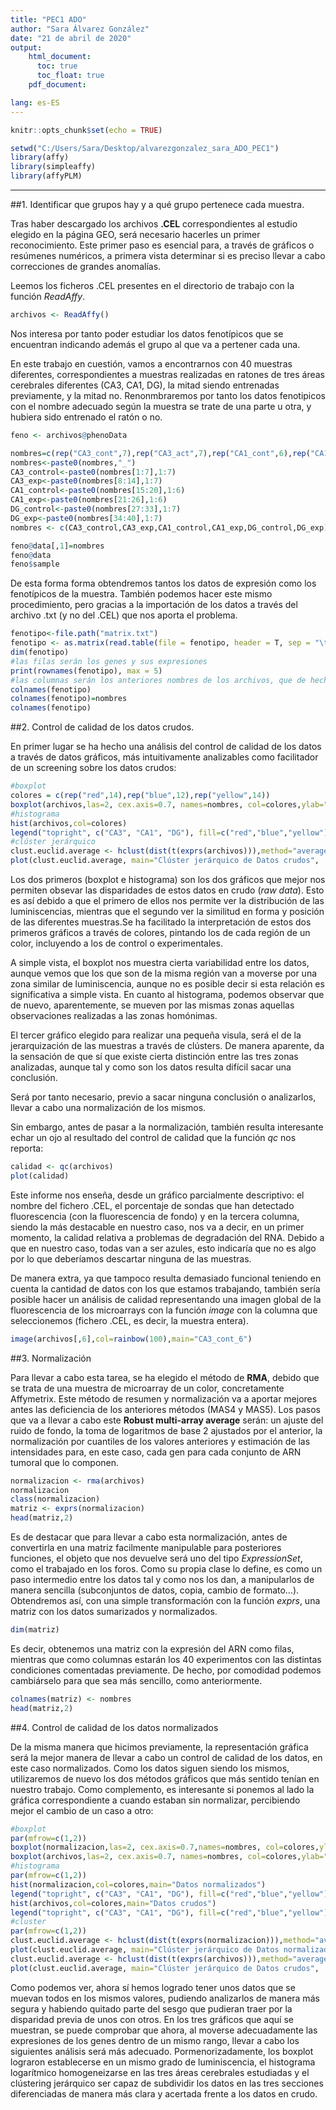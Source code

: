 ```yaml
---
title: "PEC1 ADO"
author: "Sara Álvarez González"
date: "21 de abril de 2020"
output: 
    html_document:
      toc: true
      toc_float: true
    pdf_document:

lang: es-ES
---
```

<div class=text-justify>
```r
knitr::opts_chunk$set(echo = TRUE)
```

```r
setwd("C:/Users/Sara/Desktop/alvarezgonzalez_sara_ADO_PEC1")
library(affy)
library(simpleaffy)
library(affyPLM)
```
***

##1. Identificar que grupos hay y a qué grupo pertenece cada muestra.

Tras haber descargado los archivos **.CEL** correspondientes al estudio elegido en la página GEO, será necesario hacerles un primer reconocimiento. Este primer paso es esencial para, a través de gráficos o resúmenes numéricos, a primera vista determinar si es preciso llevar a cabo correcciones de grandes anomalías.

Leemos los ficheros .CEL presentes en el directorio de trabajo con la función *ReadAffy*.
```r
archivos <- ReadAffy()
```

Nos interesa por tanto poder estudiar los datos fenotípicos que se encuentran indicando además el grupo al que va a pertener cada una. 

En este trabajo en cuestión, vamos a encontrarnos con 40 muestras diferentes, correspondientes a muestras realizadas en ratones de tres áreas cerebrales diferentes (CA3, CA1, DG), la mitad siendo entrenadas previamente, y la mitad no. Renonmbraremos por tanto los datos fenotipicos con el nombre adecuado según la muestra se trate de una parte u otra, y hubiera sido entrenado el ratón o no.

```r
feno <- archivos@phenoData

nombres=c(rep("CA3_cont",7),rep("CA3_act",7),rep("CA1_cont",6),rep("CA1_act",6),rep("DG_cont",7),rep("DG_act",7))
nombres<-paste0(nombres,"_")
CA3_control<-paste0(nombres[1:7],1:7)
CA3_exp<-paste0(nombres[8:14],1:7)
CA1_control<-paste0(nombres[15:20],1:6)
CA1_exp<-paste0(nombres[21:26],1:6)
DG_control<-paste0(nombres[27:33],1:7)
DG_exp<-paste0(nombres[34:40],1:7)
nombres <- c(CA3_control,CA3_exp,CA1_control,CA1_exp,DG_control,DG_exp)

feno@data[,1]=nombres
feno@data
feno$sample
```

De esta forma forma obtendremos tantos los datos de expresión como los fenotípicos de la muestra. También podemos hacer este mismo procedimiento, pero gracias a la importación de los datos a través del archivo .txt (y no del .CEL) que nos aporta el problema.

```r
fenotipo<-file.path("matrix.txt")
fenotipo <- as.matrix(read.table(file = fenotipo, header = T, sep = "\t", row.names = 1, as.is = T))
dim(fenotipo)
#las filas serán los genes y sus expresiones
print(rownames(fenotipo), max = 5)
#las columnas serán los anteriores nombres de los archivos, que de hecho podemos cambiar como hicimos en la otra manera de hacerlo anterior
colnames(fenotipo)
colnames(fenotipo)=nombres
colnames(fenotipo)
```

##2. Control de calidad de los datos crudos.

En primer lugar se ha hecho una análisis del control de calidad de los datos a través de datos gráficos, más intuitivamente analizables como facilitador de un screening sobre los datos crudos:
  
```r
#boxplot
colores = c(rep("red",14),rep("blue",12),rep("yellow",14))
boxplot(archivos,las=2, cex.axis=0.7, names=nombres, col=colores,ylab="Luminiscencia")
#histograma
hist(archivos,col=colores)
legend("topright", c("CA3", "CA1", "DG"), fill=c("red","blue","yellow"))
#clúster jerárquico
clust.euclid.average <- hclust(dist(t(exprs(archivos))),method="average")
plot(clust.euclid.average, main="Clúster jerárquico de Datos crudos",  hang=-1)
```

Los dos primeros (boxplot e histograma) son los dos gráficos que mejor nos permiten obsevar las disparidades de estos datos en crudo (*raw data*). Esto es así debido a que el primero de ellos nos permite ver la distribución de las luminiscencias, mientras que el segundo ver la similitud en forma y posición de las diferentes muestras.Se ha facilitado la interpretación de estos dos primeros gráficos a través de colores, pintando los de cada región de un color, incluyendo a los de control o experimentales.

A simple vista, el boxplot nos muestra cierta variabilidad entre los datos, aunque vemos que los que son de la misma región van a moverse por una zona similar de luminiscencia, aunque no es posible decir si esta relación es significativa a simple vista. En cuanto al histograma, podemos observar que de nuevo, aparentemente, se mueven por las mismas zonas aquellas observaciones realizadas a las zonas homónimas.

El tercer gráfico elegido para realizar una pequeña visula, será el de la jerarquización de las muestras a través de clústers. De manera aparente, da la sensación de que sí que existe cierta distinción entre las tres zonas analizadas, aunque tal y como son los datos resulta difícil sacar una conclusión.

Será por tanto necesario, previo a sacar ninguna conclusión o analizarlos, llevar a cabo una normalización de los mismos.

Sin embargo, antes de pasar a la normalización, también resulta interesante echar un ojo al resultado del control de calidad que la función *qc* nos reporta:

```r
calidad <- qc(archivos)
plot(calidad)
```

Este informe nos enseña, desde un gráfico parcialmente descriptivo: el nombre del fichero .CEL, el porcentaje de sondas que han detectado fluorescencia (con la fluorescencia de fondo) y en la tercera columna, siendo la más destacable en nuestro caso, nos va a decir, en un primer momento, la calidad relativa a problemas de degradación del RNA. Debido a que en nuestro caso, todas van a ser azules, esto indicaría que no es algo por lo que deberíamos descartar ninguna de las muestras.

De manera extra, ya que tampoco resulta demasiado funcional teniendo en cuenta la cantidad de datos con los que estamos trabajando, también sería posible hacer un análisis de calidad representando una imagen global de la fluorescencia de los microarrays con la función *image* con la columna que seleccionemos (fichero .CEL, es decir, la muestra entera).

```r
image(archivos[,6],col=rainbow(100),main="CA3_cont_6")
```


##3. Normalización

Para llevar a cabo esta tarea, se ha elegido el método de **RMA**, debido que se trata de una muestra de microarray de un color, concretamente Affymetrix. Este método de resumen y normalización va a aportar mejores antes las deficiencia de los anteriores métodos (MAS4 y MAS5). Los pasos que va a llevar a cabo este **Robust multi-array average** serán: un ajuste del ruido de fondo, la toma de logaritmos de base 2 ajustados por el anterior, la normalización por cuantiles de los valores anteriores y estimación de las intensidades para, en este caso, cada gen para cada conjunto de ARN tumoral que lo componen.

```r
normalizacion <- rma(archivos)
normalizacion
class(normalizacion)
matriz <- exprs(normalizacion)
head(matriz,2)
```

Es de destacar que para llevar a cabo esta normalización, antes de convertirla en una matriz facilmente manipulable para posteriores funciones, el objeto que nos devuelve será uno del tipo *ExpressionSet*, como el trabajado en los foros. Como su propia clase lo define, es como un paso intermedio entre los datos tal y como nos los dan, a manipularlos de manera sencilla (subconjuntos de datos, copia, cambio de formato...). Obtendremos así, con una simple transformación con la función *exprs*, una matriz con los datos sumarizados y normalizados. 

```r
dim(matriz)
```

Es decir, obtenemos una matriz con la expresión del ARN como filas, mientras que como columnas estarán los 40 experimentos con las distintas condiciones comentadas previamente. De hecho, por comodidad podemos cambiárselo para que sea más sencillo, como anteriormente.

```r
colnames(matriz) <- nombres
head(matriz,2)
```


##4. Control de calidad de los datos normalizados

De la misma manera que hicimos previamente, la representación gráfica será la mejor manera de llevar a cabo un control de calidad de los datos, en este caso normalizados. Como los datos siguen siendo los mismos, utilizaremos de nuevo los dos métodos gráficos que más sentido tenían en nuestro trabajo. Como complemento, es interesante si ponemos al lado la gráfica correspondiente a cuando estaban sin normalizar, percibiendo mejor el cambio de un caso a otro:

```r
#boxplot
par(mfrow=c(1,2))
boxplot(normalizacion,las=2, cex.axis=0.7,names=nombres, col=colores,ylab="Luminiscencia",main="Datos normalizados")
boxplot(archivos,las=2, cex.axis=0.7, names=nombres, col=colores,ylab="Luminiscencia",main="Datos crudos")
#histograma
par(mfrow=c(1,2))
hist(normalizacion,col=colores,main="Datos normalizados")
legend("topright", c("CA3", "CA1", "DG"), fill=c("red","blue","yellow"))
hist(archivos,col=colores,main="Datos crudos")
legend("topright", c("CA3", "CA1", "DG"), fill=c("red","blue","yellow"))
#cluster
par(mfrow=c(1,2))
clust.euclid.average <- hclust(dist(t(exprs(normalizacion))),method="average")
plot(clust.euclid.average, main="Clúster jerárquico de Datos normalizados",  hang=-1)
clust.euclid.average <- hclust(dist(t(exprs(archivos))),method="average")
plot(clust.euclid.average, main="Clúster jerárquico de Datos crudos",  hang=-1)
```

Como podemos ver, ahora sí hemos logrado tener unos datos que se muevan todos en los mismos valores, pudiendo analizarlos de manera más segura y habiendo quitado parte del sesgo que pudieran traer por la disparidad previa de unos con otros. En los tres gráficos que aquí se muestran, se puede comprobar que ahora, al moverse adecuadamente las expresiones de los genes dentro de un mismo rango, llevar a cabo los siguientes análisis será más adecuado. Pormenorizadamente, los boxplot lograron establecerse en un mismo grado de luminiscencia, el histograma logarítmico homogeneizarse en las tres áreas cerebrales estudiadas y el clústering jerárquico ser capaz de subdividir los datos en las tres secciones diferenciadas de manera más clara y acertada frente a los datos en crudo.




</div>
